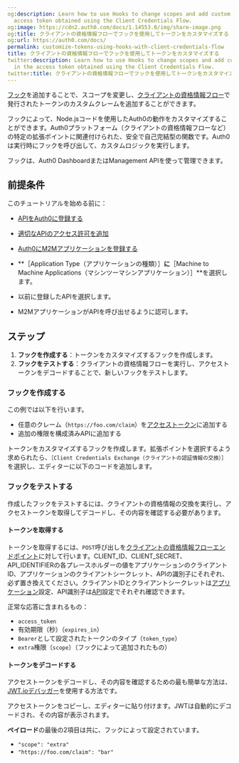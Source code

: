 ```yaml
---
og:description: Learn how to use Hooks to change scopes and add custom claims in the
  access token obtained using the Client Credentials Flow.
og:image: https://cdn2.auth0.com/docs/1.14553.0/img/share-image.png
og:title: クライアントの資格情報フローでフックを使用してトークンをカスタマイズする
og:url: https://auth0.com/docs/
permalink: customize-tokens-using-hooks-with-client-credentials-flow
title: クライアントの資格情報フローでフックを使用してトークンをカスタマイズする
twitter:description: Learn how to use Hooks to change scopes and add custom claims
  in the access token obtained using the Client Credentials Flow.
twitter:title: クライアントの資格情報フローでフックを使用してトークンをカスタマイズする
---
```






[フック](/hooks)を追加することで、スコープを変更し、[クライアントの資格情報フロー](/login/flows/client-credentials-flow)で発行されたトークンのカスタムクレームを追加することができます。

フックによって、Node.jsコードを使用したAuth0の動作をカスタマイズすることができます。Auth0プラットフォーム（クライアントの資格情報フローなど）の特定の拡張ポイントに関連付けられた、安全で自己完結型の関数です。Auth0は実行時にフックを呼び出して、カスタムロジックを実行します。

フックは、Auth0 DashboardまたはManagement APIを使って管理できます。



## 前提条件

このチュートリアルを始める前に：

* [APIをAuth0に登録する](/get-started/set-up-apis)

* [適切なAPIのアクセス許可を追加](/apis/add-api-permissions)
* [Auth0にM2Mアプリケーションを登録する](/get-started/create-apps/machine-to-machine-apps)

* **［Application Type（アプリケーションの種類）］**に**［Machine to Machine Applications（マシンツーマシンアプリケーション）］**を選択します。
* 以前に登録したAPIを選択します。
* M2MアプリケーションがAPIを呼び出せるように認可します。

## ステップ

1. **フックを作成する**：トークンをカスタマイズするフックを作成します。
2. **フックをテストする**：クライアントの資格情報フローを実行し、アクセストークンをデコードすることで、新しいフックをテストします。

### フックを作成する

この例では以下を行います。

* 任意のクレーム（`https://foo.com/claim`）を[アクセストークン](/security/tokens/access-tokens)に追加する
* 追加の権限を構成済みAPIに追加する

トークンをカスタマイズするフックを作成します。拡張ポイントを選択するよう求められたら、`［Client Credentials Exchange（クライアントの認証情報の交換）］`を選択し、エディターに以下のコードを追加します。





### フックをテストする

作成したフックをテストするには、クライアントの資格情報の交換を実行し、アクセストークンを取得してデコードし、その内容を確認する必要があります。

#### トークンを取得する

トークンを取得するには、`POST`呼び出しを[クライアントの資格情報フローエンドポイント](/api/authentication#client-credentials-flow)に対して行います。CLIENT_ID、CLIENT_SECRET、API_IDENTIFIERの各プレースホルダーの値をアプリケーションのクライアントID、アプリケーションのクライアントシークレット、APIの識別子にそれぞれ、必ず置き換えてください。クライアントIDとクライアントシークレットは[アプリケーション](%24%7Bmanage_url%7D/#/applications)設定、API識別子は[API](%24%7Bmanage_url%7D/#/apis)設定でそれぞれ確認できます。



正常な応答に含まれるもの：

* `access_token`
* 有効期限（秒）（`expires_in`）
* `Bearer`として設定されたトークンのタイプ（`token_type`）
* `extra`権限（`scope`）（フックによって追加されたもの）



#### トークンをデコードする

アクセストークンをデコードし、その内容を確認するための最も簡単な方法は、[JWT.ioデバッガー](https://jwt.io/#debugger-io)を使用する方法です。

アクセストークンをコピーし、エディターに貼り付けます。JWTは自動的にデコードされ、その内容が表示されます。

**ペイロード**の最後の2項目は共に、フックによって設定されています。

* `"scope": "extra"`
* `"https://foo.com/claim": "bar"`
